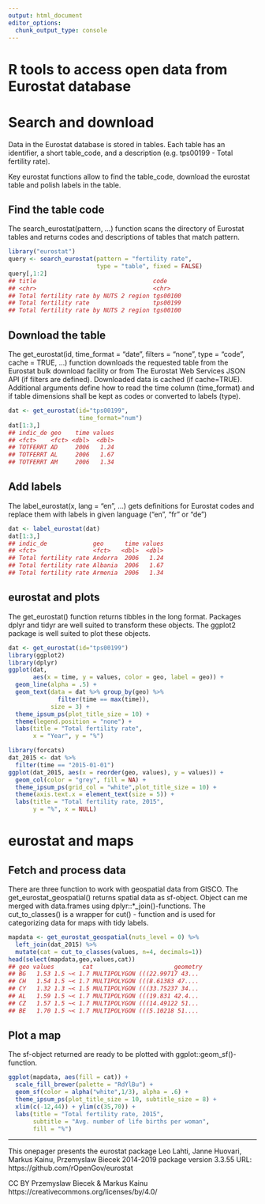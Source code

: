 ```yaml
---
output: html_document
editor_options: 
  chunk_output_type: console
---
```

R tools to access open data from Eurostat database
=========================================

# Search and download

Data in the Eurostat database is stored in tables.
Each table has an identifier, a short table_code, and 
a description (e.g. tps00199 - Total fertility rate).

Key eurostat functions allow to find the table_code, 
download the eurostat table and polish labels in the table.

## Find the table code

The search_eurostat(pattern, ...) function scans the directory 
of Eurostat tables and returns codes and descriptions of 
tables that match pattern.

```r
library("eurostat")
query <- search_eurostat(pattern = "fertility rate", 
                         type = "table", fixed = FALSE)
query[,1:2]
## title                                 code    
## <chr>                                 <chr>   
## Total fertility rate by NUTS 2 region tgs00100
## Total fertility rate                  tps00199
## Total fertility rate by NUTS 2 region tgs00100
```


## Download the table

The get_eurostat(id, time_format = "date", filters = "none", 
type = "code", cache = TRUE, ...) function downloads the 
requested table from the Eurostat bulk download facility or
from The Eurostat Web Services JSON API (if filters are defined). 
Downloaded data is cached (if cache=TRUE). 
Additional arguments define how to read the time column
(time_format) and if table dimensions shall be kept as 
codes or converted to labels (type).

```r
dat <- get_eurostat(id="tps00199", 
                    time_format="num")
dat[1:3,]
## indic_de geo    time values
## <fct>    <fct> <dbl>  <dbl>
## TOTFERRT AD     2006   1.24
## TOTFERRT AL     2006   1.67
## TOTFERRT AM     2006   1.34
```

## Add labels

The label_eurostat(x, lang = "en", ...) gets definitions for Eurostat
codes and replace them with labels in given language ("en", "fr" or "de")

```r
dat <- label_eurostat(dat)
dat[1:3,]
## indic_de             geo      time values
## <fct>                <fct>   <dbl>  <dbl>
## Total fertility rate Andorra  2006   1.24
## Total fertility rate Albania  2006   1.67
## Total fertility rate Armenia  2006   1.34
```


## eurostat and plots

The get_eurostat() function returns tibbles in the long format. Packages
dplyr and tidyr are well suited to transform these objects. The ggplot2
package is well suited to plot these objects. 

```r
dat <- get_eurostat(id="tps00199")
library(ggplot2)
library(dplyr)
ggplot(dat, 
       aes(x = time, y = values, color = geo, label = geo)) +
  geom_line(alpha = .5) +
  geom_text(data = dat %>% group_by(geo) %>% 
              filter(time == max(time)), 
            size = 3) + 
  theme_ipsum_ps(plot_title_size = 10) + 
  theme(legend.position = "none") +
  labs(title = "Total fertility rate", 
       x = "Year", y = "%")
```

```r
library(forcats)
dat_2015 <- dat %>% 
  filter(time == "2015-01-01") 
ggplot(dat_2015, aes(x = reorder(geo, values), y = values)) +
  geom_col(color = "grey", fill = NA) + 
  theme_ipsum_ps(grid_col = "white",plot_title_size = 10) +
  theme(axis.text.x = element_text(size = 5)) +
  labs(title = "Total fertility rate, 2015",
       y = "%", x = NULL)
```


# eurostat and maps

## Fetch and process data

There are three function to work with geospatial data from GISCO. The
get_eurostat_geospatial() returns spatial data as sf-object. 
Object can me merged with data.frames using dplyr::*_join()-functions.
The cut_to_classes() is a wrapper for cut() - function and 
is used for categorizing data for maps with tidy labels.

```r
mapdata <- get_eurostat_geospatial(nuts_level = 0) %>% 
  left_join(dat_2015) %>% 
  mutate(cat = cut_to_classes(values, n=4, decimals=1))
head(select(mapdata,geo,values,cat))
## geo values        cat                       geometry
## BG   1.53 1.5 ~< 1.7 MULTIPOLYGON (((22.99717 43...
## CH   1.54 1.5 ~< 1.7 MULTIPOLYGON (((8.61383 47....
## CY   1.32 1.3 ~< 1.5 MULTIPOLYGON (((33.75237 34...
## AL   1.59 1.5 ~< 1.7 MULTIPOLYGON (((19.831 42.4...
## CZ   1.57 1.5 ~< 1.7 MULTIPOLYGON (((14.49122 51...
## BE   1.70 1.5 ~< 1.7 MULTIPOLYGON (((5.10218 51....
```


## Plot a map

The sf-object returned are ready to be plotted with 
ggplot::geom_sf()-function.

```r
ggplot(mapdata, aes(fill = cat)) +
  scale_fill_brewer(palette = "RdYlBu") +
  geom_sf(color = alpha("white",1/3), alpha = .6) + 
  theme_ipsum_ps(plot_title_size = 10, subtitle_size = 8) + 
  xlim(c(-12,44)) + ylim(c(35,70)) +
  labs(title = "Total fertility rate, 2015",
       subtitle = "Avg. number of life births per woman", 
       fill = "%")
```

*******

This onepager presents the eurostat package Leo Lahti, Janne Huovari, 
Markus Kainu, Przemyslaw Biecek 2014-2019 
package version 3.3.55 URL: https://github.com/rOpenGov/eurostat

CC BY Przemyslaw Biecek & Markus Kainu
https://creativecommons.org/licenses/by/4.0/
